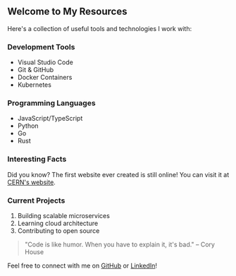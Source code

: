 ## Welcome to My Resources

Here's a collection of useful tools and technologies I work with:

### Development Tools

- Visual Studio Code
- Git & GitHub
- Docker Containers
- Kubernetes

### Programming Languages

- JavaScript/TypeScript
- Python
- Go
- Rust

### Interesting Facts

Did you know? The first website ever created is still online! You can visit it at [CERN's website](http://info.cern.ch).

### Current Projects

1. Building scalable microservices
2. Learning cloud architecture
3. Contributing to open source

> "Code is like humor. When you have to explain it, it's bad." – Cory House

Feel free to connect with me on [GitHub](https://github.com) or [LinkedIn](https://linkedin.com)!

